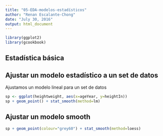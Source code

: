 ```yaml
---
title: "05-EDA-modelos-estadísticos"
author: "Renan Escalante-Chong"
date: "July 30, 2016"
output: html_document
---
```


```r
library(ggplot2)
library(gcookbook)

```

## Estadística básica

## Ajustar un modelo estadístico a un set de datos

Ajustamos un modelo lineal para un set de datos

```r
sp <- ggplot(heightweight, aes(x=ageYear, y=heightIn))
sp + geom_point() + stat_smooth(method=lm)
```

## Ajustar un modelo smooth

```r
sp + geom_point(colour="grey60") + stat_smooth(method=loess)
```

